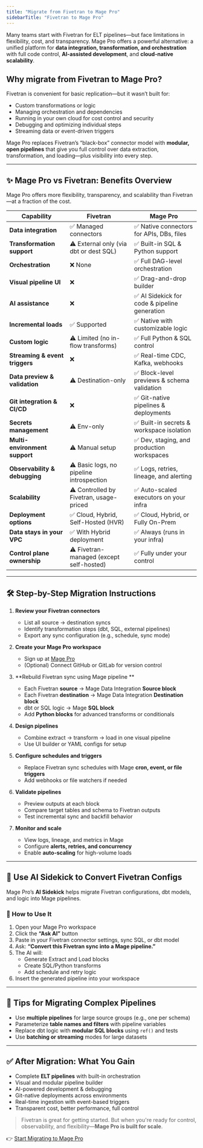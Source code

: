 ```yaml
---
title: "Migrate from Fivetran to Mage Pro"
sidebarTitle: "Fivetran to Mage Pro"
---
```


Many teams start with Fivetran for ELT pipelines—but face limitations in flexibility, cost, and transparency. Mage Pro offers a powerful alternative: a unified platform for **data integration, transformation, and orchestration** with full code control, **AI-assisted development**, and **cloud-native scalability**.

## Why migrate from Fivetran to Mage Pro?

Fivetran is convenient for basic replication—but it wasn’t built for:

- Custom transformations or logic  
- Managing orchestration and dependencies  
- Running in your own cloud for cost control and security  
- Debugging and optimizing individual steps  
- Streaming data or event-driven triggers

Mage Pro replaces Fivetran’s “black-box” connector model with **modular, open pipelines** that give you full control over data extraction, transformation, and loading—plus visibility into every step.

---

## ✨ Mage Pro vs Fivetran: Benefits Overview

Mage Pro offers more flexibility, transparency, and scalability than Fivetran—at a fraction of the cost.

| Capability                         | Fivetran | Mage Pro  |
|-----------------------------------|----------------------------------------|----------------------------------------|
| **Data integration**              | ✅ Managed connectors                  | ✅ Native connectors for APIs, DBs, files |
| **Transformation support**        | ⚠️ External only (via dbt or dest SQL) | ✅ Built-in SQL & Python support        |
| **Orchestration**                 | ❌ None                                 | ✅ Full DAG-level orchestration         |
| **Visual pipeline UI**            | ❌                                      | ✅ Drag-and-drop builder                |
| **AI assistance**                 | ❌                                      | ✅ AI Sidekick for code & pipeline generation |
| **Incremental loads**             | ✅ Supported                            | ✅ Native with customizable logic       |
| **Custom logic**                  | ⚠️ Limited (no in-flow transforms)     | ✅ Full Python & SQL control            |
| **Streaming & event triggers**    | ❌                                      | ✅ Real-time CDC, Kafka, webhooks       |
| **Data preview & validation**     | ⚠️ Destination-only                    | ✅ Block-level previews & schema validation |
| **Git integration & CI/CD**       | ❌                                      | ✅ Git-native pipelines & deployments   |
| **Secrets management**            | ⚠️ Env-only                             | ✅ Built-in secrets & workspace isolation |
| **Multi-environment support**     | ⚠️ Manual setup                         | ✅ Dev, staging, and production workspaces |
| **Observability & debugging**     | ⚠️ Basic logs, no pipeline introspection | ✅ Logs, retries, lineage, and alerting |
| **Scalability**                   | ⚠️ Controlled by Fivetran, usage-priced | ✅ Auto-scaled executors on your infra  |
| **Deployment options**            | ✅ Cloud, Hybrid, Self-Hosted (HVR)     | ✅ Cloud, Hybrid, or Fully On-Prem      |
| **Data stays in your VPC**        | ✅ With Hybrid deployment               | ✅ Always (runs in your infra)          |
| **Control plane ownership**       | ⚠️ Fivetran-managed (except self-hosted) | ✅ Fully under your control             |

---

## 🛠️ Step-by-Step Migration Instructions

<Steps>

1. **Review your Fivetran connectors**
   - List all source → destination syncs
   - Identify transformation steps (dbt, SQL, external pipelines)
   - Export any sync configuration (e.g., schedule, sync mode)

2. **Create your Mage Pro workspace**
   - Sign up at [Mage Pro](https://cloud.mage.ai)
   - (Optional) Connect GitHub or GitLab for version control

3. **Rebuild Fivetran sync using Mage pipeline **
   - Each Fivetran **source** → Mage Data Integration **Source block**
   - Each Fivetran **destination** → Mage Data Integration **Destination block**
   - dbt or SQL logic → Mage **SQL block**
   - Add **Python blocks** for advanced transforms or conditionals

4. **Design pipelines**
   - Combine extract → transform → load in one visual pipeline
   - Use UI builder or YAML configs for setup

5. **Configure schedules and triggers**
   - Replace Fivetran sync schedules with Mage **cron, event, or file triggers**
   - Add webhooks or file watchers if needed

6. **Validate pipelines**
   - Preview outputs at each block
   - Compare target tables and schema to Fivetran outputs
   - Test incremental sync and backfill behavior

7. **Monitor and scale**
   - View logs, lineage, and metrics in Mage
   - Configure **alerts, retries, and concurrency**
   - Enable **auto-scaling** for high-volume loads

</Steps>

---

## 🤖 Use AI Sidekick to Convert Fivetran Configs

Mage Pro’s **AI Sidekick** helps migrate Fivetran configurations, dbt models, and logic into Mage pipelines.

### 🔧 How to Use It

1. Open your Mage Pro workspace  
2. Click the **“Ask AI”** button  
3. Paste in your Fivetran connector settings, sync SQL, or dbt model  
4. Ask: **“Convert this Fivetran sync into a Mage pipeline.”**  
5. The AI will:
   - Generate Extract and Load blocks
   - Create SQL/Python transforms
   - Add schedule and retry logic
6. Insert the generated pipeline into your workspace

---

## 🧠 Tips for Migrating Complex Pipelines

- Use **multiple pipelines** for large source groups (e.g., one per schema)
- Parameterize **table names and filters** with pipeline variables
- Replace dbt logic with **modular SQL blocks** using `ref()` and tests
- Use **batching or streaming** modes for large datasets

---

## ✅ After Migration: What You Gain

- Complete **ELT pipelines** with built-in orchestration  
- Visual and modular pipeline builder  
- AI-powered development & debugging  
- Git-native deployments across environments  
- Real-time ingestion with event-based triggers  
- Transparent cost, better performance, full control

> Fivetran is great for getting started. But when you're ready for control, observability, and flexibility—**Mage Pro is built for scale**.

👉 [Start Migrating to Mage Pro](https://cloud.mage.ai)
